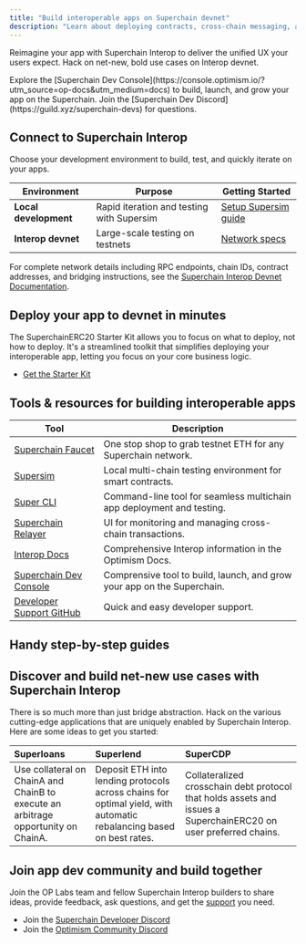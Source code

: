 ```yaml
---
title: "Build interoperable apps on Superchain devnet"
description: "Learn about deploying contracts, cross-chain messaging, and tutorials to help you build applications on the Superchain."
---
```

Reimagine your app with Superchain Interop to deliver the unified UX your users expect. Hack on net-new, bold use cases on Interop devnet.

<Info>
  Explore the [Superchain Dev Console](https://console.optimism.io/?utm_source=op-docs&utm_medium=docs) to build, launch, and grow your app on the Superchain. Join the [Superchain Dev Discord](https://guild.xyz/superchain-devs) for questions.
</Info>

## Connect to Superchain Interop

Choose your development environment to build, test, and quickly iterate on your apps.

| Environment           | Purpose                                   | Getting Started                                            |
| --------------------- | ----------------------------------------- | ---------------------------------------------------------- |
| **Local development** | Rapid iteration and testing with Supersim | [Setup Supersim guide](/app-developers/tutorials/supersim) |
| **Interop devnet**    | Large-scale testing on testnets           | [Network specs](/interop/tools/devnet)                     |

For complete network details including RPC endpoints, chain IDs, contract addresses, and bridging instructions, see the [Superchain Interop Devnet Documentation](/interop/tools/devnet).

## Deploy your app to devnet in minutes

The SuperchainERC20 Starter Kit allows you to focus on what to deploy, not how to deploy. It's a streamlined toolkit that simplifies deploying your interoperable app, letting you focus on your core business logic.

- [Get the Starter Kit](starter-kit)

## Tools & resources for building interoperable apps

| Tool                                                                                       | Description                                                             |
| ------------------------------------------------------------------------------------------ | ----------------------------------------------------------------------- |
| [Superchain Faucet](https://console.optimism.io/faucet?utm_source=op-docs&utm_medium=docs) | One stop shop to grab testnet ETH for any Superchain network.           |
| [Supersim](tools/supersim)                                                                 | Local multi-chain testing environment for smart contracts.              |
| [Super CLI](https://github.com/ethereum-optimism/super-cli)                                | Command-line tool for seamless multichain app deployment and testing.   |
| [Superchain Relayer](https://github.com/ethereum-optimism/superchain-relayer)              | UI for monitoring and managing cross-chain transactions.                |
| [Interop Docs](/interop/explainer)                                                         | Comprehensive Interop information in the Optimism Docs.                 |
| [Superchain Dev Console](https://console.optimism.io/?utm_source=op-docs&utm_medium=docs)  | Comprensive tool to build, launch, and grow your app on the Superchain. |
| [Developer Support GitHub](https://github.com/ethereum-optimism/developers/discussions)    | Quick and easy developer support.                                       |

## Handy step-by-step guides

<CardGroup cols={2}>
  <Card title="Supersim tutorials" icon="fa-solid fa-flask" href="/app-developers/tutorials/supersim">
    
  </Card>
  <Card title="Interop tutorials" icon="fa-solid fa-network-wired" href="/app-developers/tutorials/interop">
    
  </Card>
  <Card title="Transaction tutorials" icon="fa-solid fa-exchange-alt" href="/app-developers/tutorials/transactions">
    
  </Card>
  <Card title="Bridging tutorials" icon="fa-solid fa-bridge" href="/app-developers/tutorials/bridging">
    
  </Card>
</CardGroup>

## Discover and build net-new use cases with Superchain Interop

There is so much more than just bridge abstraction. Hack on the various cutting-edge applications that are uniquely enabled by Superchain Interop. Here are some ideas to get you started:

| Superloans                                                                         | Superlend                                                                                                           | SuperCDP                                                                                                         |
| :--------------------------------------------------------------------------------- | :------------------------------------------------------------------------------------------------------------------ | :--------------------------------------------------------------------------------------------------------------- |
| Use collateral on ChainA and ChainB to execute an arbitrage opportunity on ChainA. | Deposit ETH into lending protocols across chains for optimal yield, with automatic rebalancing based on best rates. | Collateralized crosschain debt protocol that holds assets and issues a SuperchainERC20 on user preferred chains. |

## Join app dev community and build together

Join the OP Labs team and fellow Superchain Interop builders to share ideas, provide feedback, ask questions, and get the [support](https://github.com/ethereum-optimism/developers/discussions) you need.

- Join the [Superchain Developer Discord](https://guild.xyz/superchain-devs)
- Join the [Optimism Community Discord](https://discord.gg/optimism)